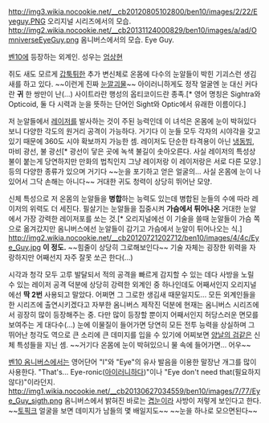 http://img3.wikia.nocookie.net/__cb20120805102800/ben10/images/2/22/Eyeguy.PNG
오리지널 시리즈에서의 모습.
http://img2.wikia.nocookie.net/__cb20131124000829/ben10/images/a/ad/OmniverseEyeGuy.png
옴니버스에서의 모습.
Eye Guy.

[[벤10]]에 등장하는 외계인. 성우는 [[엄상현]]

쥐도 새도 모르게 [[갑툭튀]]한 추가 변신체로 온몸에 다수의 눈알들이 박힌 기괴스런 생김새를 하고 있다. ~~이런게 진짜 [[눈깔괴물]]~~ 아이러니하게도 정작 얼굴엔 눈 대신 커다란 '''귀''' 한 쌍만이 난(...)
사이트라란 행성의 옵티코이드란 종족.[* 영어 명칭은 Sightra와 Opticoid, 둘 다 시력과 눈을 뜻하는 단어인 Sight와 Optic에서 유래한 이름이다.]

저 눈알들에서 [[레이저]]를 발사하는 것이 주된 능력인데 이 녀석은 온몸에 눈이 박혀있다보니 다양한 각도의 원거리 공격이 가능하다. 거기다 이 눈들 모두 각자의 시야각을 갖고 있기 때문에 360도 시야 확보까지 가능한 셈.
레이저도 단순한 타격용이 아닌 [[냉동빔]], 마비 광선, 불 광선[* 광선이 닿은 곳에 녹색 불길이 솟아오른다. 사실 레이저의 특성상 불이 붙는게 당연하지만 만화의 법칙인지 그냥 레이저랑 이 레이저랑은 서로 다른 모양.] 등의 다양한 종류가 있으며 거기다 ~~눈을 포기하고 얻은 얼굴의... 사실 온몸에 눈이 나있어서 그닥 손해는 아니다~~ 거대한 귀도 청력이 상당히 뛰어난 모양.

신체 특성으로 저 온몸의 눈알들을 '''병합'''하는 능력도 있는데 병합된 눈들의 수에 따라 레이저의 위력도 더 세진다. 필살기는 눈알들을 집중시켜 '''가슴에서 튀어나온''' 거대한 눈알에서 가장 강력한 레이저포를 쏘는 것.[* 오리지널에선 이 기술을 쓸때 눈알들이 가슴 쪽으로 옮겨갔지만 옴니버스에선 눈알들이 감기고 가슴에서 눈알이 튀어나오는 식.]
http://img2.wikia.nocookie.net/__cb20120721202712/ben10/images/4/4c/Eye_Guy.jpg
'''이 정도.''' ~~힘줄이 상당히 그로해보인다~~ 기술 자체는 굉장한 위력을 자랑하지만 어째선지 자주 잘못 쏘곤 한다(...)

시각과 청각 모두 고루 발달되서 적의 공격을 빠르게 감지할 수 있는 데다 사방을 노릴 수 있는 레이저 공격 덕분에 상당히 강력한 외계인 중 하나인데도 어째서인지 오리지널에선 '''딱 2번''' 사용되고 말았다. 어쩌면 그 그로한 생김새 때문일지도...
모든 외계인들을 한 시리즈에 출연시키겠다고 자부한 옴니버스 제작진 덕분에 현재는 옴니버스 시리즈에서 굉장히 많이 등장해주는 중. 다만 많이 등장할 뿐이지 어째서인지 허당스러운 면모를 보여주는 게 대다수(...)
눈에 이물질이 들어가면 당연히 모든 전투 능력을 상실하며 그 뛰어난 청각도 역으로 큰 소리에 큰 데미지를 입을 수 있기에 어찌보면 [[양날의 검]]같은 신체 특성들을 지닌 셈. ~~거기다 온몸에 눈이 박혀있으니 물 속에 들어가면... 어우~~

[[벤10 옴니버스]]에서는 영어단어 "I"와 "Eye"의 유사 발음을 이용한 말장난 개그를 많이 사용한다. "That's... Eye-ronic([[아이러니]]하다)"이나 "Eye don't need that(필요하지 않다)"이라던지.
http://img1.wikia.nocookie.net/__cb20130627034559/ben10/images/7/77/Eye_Guy_sigth.png
옴니버스에서 밝혀진 바로는 [[겹눈]]이라 사방이 저렇게 보인다고 한다. ~~[[토픽크]] 얼굴을 보면 데미지가 남들의 몇 배일지도~~ ~~눈을 하나로 모으면된다~~
